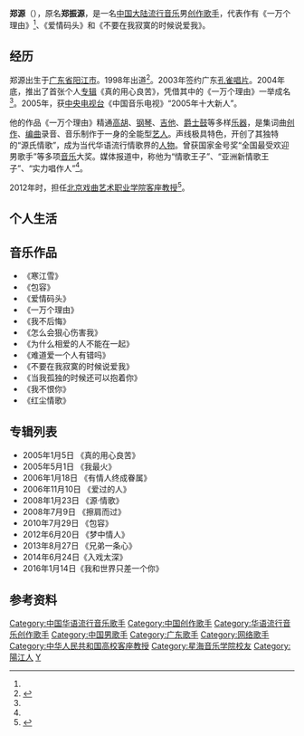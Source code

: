 {{coi|time=2014-04-26T15:52:46+00:00}}
{{Refimprove|time=2020-07-14}}
{{藝人
|姓名 = 郑源
|類型 = 男歌手
|圖片 =
|圖片尺寸 = 200px
|圖片簡介 = 郑源
|原名 = 郑振源
|外文名 = 
|外文 =  
|羅馬拼音 = Zhèng Yuán
|英文名 = Jacky
|暱稱 = yuanyuan
|其他藝名 = 
|國籍 = {{PRC}}
|民族 = [[汉族|汉族]]
|出生日期 = {{birth date and age|1982|11|2|}}
|出生地點 = {{CHN}}[[广东省|广东省]][[湛江地区|湛江地区]][[阳江县|阳江县]]（今[[阳江市|阳江市]][[阳西县|阳西县]][[程村镇|程村镇]]陇石村）
|逝世日期 = 
|逝世地點 = 
|職業 = [[歌手|歌手]]
|語言 = [[國語|國語]]，[[粵語|粵語]]
|三圍 = 
|教育程度 = [[大学本科|大学本科]]
|母校 = [[星海音乐学院|星海音乐学院]]
|宗教信仰 = 
|配偶 = 
|兒女 = 
|父母 = 
|音樂類型 = [[流行音乐|流行音乐]]
|演奏樂器 = 
|出身地 = 
|出道作 = 《一万个理由》
|出道日期 = 
|代表作 = 《一万个理由》<br>《怎么狠心伤害我》<br>《为什么相爱的人不能在一起》<br>《别说我的眼泪你无所谓》<br>《难道爱一个人有错吗》<br>《不要在我寂寞的时候说爱我》<br>《怎么狠心伤害我》<br>《包容》
|活躍年代 = 2004年–现今
|唱片公司 = [[孔雀唱片|孔雀唱片]]
|經紀公司 = [[孔雀唱片|孔雀唱片]]
|網站 = 
|相關團體 = 
|獎項 = 
|IMDb = 
|現任成員 = 
|過往成員 =  
}}
'''郑源'''（{{bd|1982年|11月2日}}），原名'''郑振源'''，是一名[[中国大陆|中国大陆]][[流行音乐|流行音乐]]男[[创作歌手|创作歌手]]，代表作有《一万个理由》<ref name=a1/>、《爱情码头》和《不要在我寂寞的时候说爱我》。

==经历==

郑源出生于[[广东省|广东省]][[阳江市|阳江市]]。1998年出道<ref name="a1">{{Cite web |url=https://ent.163.com/11/0824/10/7C7EHT8G00031GVS.html |title=情歌王子郑源即将抵沪金海岸献唱 |accessdate=2020-07-14 |author= |date=2011-08-24 |work=责任编辑：王晓易_NE0011 |publisher=网易 |language=Zh-hans |archive-date=2020-07-14 |archive-url=https://web.archive.org/web/20200714031524/https://ent.163.com/11/0824/10/7C7EHT8G00031GVS.html |dead-url=no }}</ref>。2003年签约广东[[孔雀唱片|孔雀唱片]]。2004年底，推出了首张个人[[专辑|专辑]]《真的用心良苦》，凭借其中的《一万个理由》一举成名<ref name=a2/>。2005年，获[[中国中央电视台|中央电视台]]《中国音乐电视》“2005年十大新人”。

他的作品《一万个理由》{{fact|迄今被[[下载|下载]]一亿两千万次创造了华语[[乐坛|乐坛]]无人能及的“[[彩铃|彩铃]][[神话|神话]]”，因此享有“[[彩铃|彩铃]]天王”的美誉。}}精通[[高胡|高胡]]、[[钢琴|钢琴]]、[[吉他|吉他]]、[[爵士鼓|爵士鼓]]等多样[[乐器|乐器]]，是集词曲[[创作|创作]]、[[编曲|编曲]]录音、音乐制作于一身的全能型[[艺人|艺人]]。声线极具特色，开创了其独特的“源氏情歌”，成为当代华语流行情歌界{{fact|颇有代表性|time=2022-05-14}}的[[人物|人物]]。曾获国家金号奖“全国最受欢迎男歌手”等多项[[音乐|音乐]]大奖。媒体报道中，称他为“情歌王子”、“亚洲新情歌王子”、“实力唱作人”<ref name=a1/>。

2012年时，担任[[北京戏曲艺术职业学院|北京戏曲艺术职业学院]][[客座教授|客座教授]]<ref name="a2">{{Cite web |url=http://www.bjxx.com.cn/xygk/xxjj/382363.shtml |title=著名流行歌手——郑源来我院讲座 |accessdate=2020-07-14 |author=曹丽娜 |date= |work= |publisher=北京戏曲艺术职业学院网站 |language=Zh-hans |archive-date=2016-04-19 |archive-url=https://web.archive.org/web/20160419235835/http://www.bjxx.com.cn/xygk/xxjj/382363.shtml |dead-url=no }}</ref>。

==个人生活==
{{expand section|time=2016-03-01}}

==音乐作品==
*《寒江雪》 
*《包容》 
*《爱情码头》 
*《一万个理由》
*《我不后悔》
*《怎么会狠心伤害我》
*《为什么相爱的人不能在一起》
*《难道爱一个人有错吗》
*《不要在我寂寞的时候说爱我》 
*《当我孤独的时候还可以抱着你》
*《我不恨你》
*《红尘情歌》

==专辑列表==
*2005年1月5日 《真的用心良苦》
*2005年5月1日 《我最火》
*2006年1月18日 《有情人终成眷属》
*2006年11月10日 《爱过的人》
*2008年1月23日 《源·情歌》
*2008年7月9日 《擦肩而过》
*2010年7月29日 《包容》
*2012年6月20日 《梦中情人》
*2013年8月27日 《兄弟一条心》
*2014年6月24日《入戏太深》
*2016年1月14日《我和世界只差一个你》

== 参考资料 ==
{{Reflist|25em}}

{{DEFAULTSORT:Zheng,Yuan}}
[[Category:中国华语流行音乐歌手|Category:中国华语流行音乐歌手]]
[[Category:中国创作歌手|Category:中国创作歌手]]
[[Category:华语流行音乐创作歌手|Category:华语流行音乐创作歌手]]
[[Category:中国男歌手|Category:中国男歌手]]
[[Category:广东歌手|Category:广东歌手]]
[[Category:网络歌手|Category:网络歌手]]
[[Category:中华人民共和国高校客座教授|Category:中华人民共和国高校客座教授]]
[[Category:星海音乐学院校友|Category:星海音乐学院校友]]
[[Category:陽江人|Category:陽江人]]
[[Category:郑姓|Y]]
